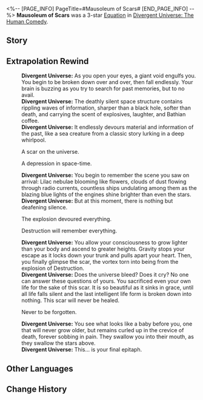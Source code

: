 <%-- [PAGE_INFO]
PageTitle=#Mausoleum of Scars#
[END_PAGE_INFO] --%>
{{Removed|Equation}}
{{Equation Infobox
|period   = The Human Comedy
|rarity   = 3
|path1    = Remembrance*8
|path2    = Destruction*4
|effect   = Oblivion appears in the Action Order: For every 10 actual Toughness Reduction dealt by an ally, the ally's action Advances Forward by {{Color|h|3%}}. When Oblivion takes action, deals Ice DMG equal to {{Color|h|2,000%}} {{Extra Effect|base DMG|61000500}} and deals {{Color|h|20}} Toughness Reduction to all enemies, with a {{Color|h|150%}} base chance to inflict the {{Extra Effect|Dissociation|60000002}} state on the targets, lasting for {{Color|h|1}} turn(s). The state increases DMG taken by {{Color|h|60%}}, lasting for {{Color|h|2}} turn(s).
|mentions = 
}}
'''Mausoleum of Scars''' was a 3-star [[Divergent Universe: The Human Comedy/Equations|Equation]] in [[Divergent Universe: The Human Comedy]].

==Story==
{{Description|Nothing is permanent, not even permanence itself. People's bodies decay, stories fade away, and the third death named "forgotten" will always lie in wait. You recall the great tree that stood in front of your gate as a child. Its branches broke, its sap flowed like weeping pus, then it made a full recovery. That repulsive scar will remain with it for eternity, until the soil becomes poison and the buildings collapse to the ground one after one.<br /><br />You want to leave a scar on the universe too, to make it suffer and remember your name. The pulverized stars burst into brilliant light and the destructive scene is bored into the eyes of all living beings, ensuring that the fear of this day is passed down to every generation for eternity. The call of death advances toward the end of the world. Endless millennia later, when even the amber that constructs the walls crumbles, there will still be those on distant shores who can see the delayed death rays.<br /><br />The hands of time have stopped, and your moment is no more. Only the scars of havoc still carry its stories of the past, told between nightmares in song.}}
<!--
==Gameplay Notes==
* 
-->
==Extrapolation Rewind==
{{Dialogue Start}}
:'''Divergent Universe:''' As you open your eyes, a giant void engulfs you. You begin to be broken down over and over, then fall endlessly. Your brain is buzzing as you try to search for past memories, but to no avail.
:'''Divergent Universe:''' The deathly silent space structure contains rippling waves of information, sharper than a black hole, softer than death, and carrying the scent of explosives, laughter, and Bathian coffee.
:'''Divergent Universe:''' It endlessly devours material and information of the past, like a sea creature from a classic story lurking in a deep whirlpool.
:{{DIcon|Arrow}} A scar on the universe.
:{{DIcon|Arrow}} A depression in space-time.
:'''Divergent Universe:''' You begin to remember the scene you saw on arrival: Lilac nebulae blooming like flowers, clouds of dust flowing through radio currents, countless ships undulating among them as the blazing blue lights of the engines shine brighter than even the stars.
:'''Divergent Universe:''' But at this moment, there is nothing but deafening silence.
:{{DIcon|Arrow}} The explosion devoured everything.
:{{DIcon|Arrow}} Destruction will remember everything.
:'''Divergent Universe:''' You allow your consciousness to grow lighter than your body and ascend to greater heights. Gravity stops your escape as it locks down your trunk and pulls apart your heart. Then, you finally glimpse the scar, the vortex torn into being from the explosion of Destruction.
:'''Divergent Universe:''' Does the universe bleed? Does it cry? No one can answer these questions of yours. You sacrificed even your own life for the sake of this scar. It is so beautiful as it sinks in grace, until all life falls silent and the last intelligent life form is broken down into nothing. This scar will never be healed.
:{{DIcon|Arrow}} Never to be forgotten.
:'''Divergent Universe:''' You see what looks like a baby before you, one that will never grow older, but remains curled up in the crevice of death, forever sobbing in pain. They swallow you into their mouth, as they swallow the stars above.
:'''Divergent Universe:''' This... is your final epitaph.
{{Dialogue End}}

==Other Languages==
{{Other Languages
|en   = Mausoleum of Scars
|zhs  = 伤痕冢
|zht  = 傷痕塚
|ja   = {{Rubi|傷痕|きずあと}}の{{Rubi|墓|はか}}
|ko   = 상처 무덤
|es   = Mausoleo de Cicatrices
|fr   = Mausolée des cicatrices
|ru   = Могила шрамов
|th   = สุสานแห่งรอยแผลเป็น
|vi   = Mộ Phần Của Vết Sẹo
|de   = Narbengrab
|id   = Mausoleum of Scars
|pt   = Mausoléu das Feridas
}}

==Change History==
{{Change History|2.5}}